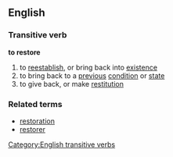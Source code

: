 ==English==
===Transitive verb===
'''to restore'''
#to [[reestablish]], or bring back into [[existence]]
#to bring back to a [[previous]] [[condition]] or [[state]]
#to give back, or make [[restitution]]
===Related terms===
*[[restoration]]
*[[restorer]]
[[Category:English transitive verbs]]